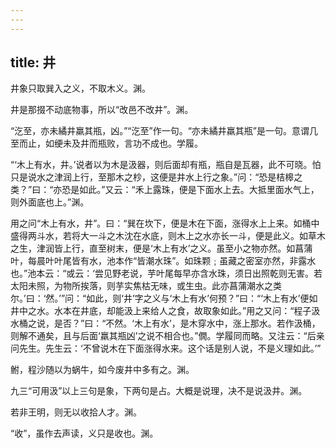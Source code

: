 ```yaml
---
---
---
```

title: 井
---







井象只取巽入之义，不取木义。渊。

井是那掇不动底物事，所以“改邑不改井”。渊。

“汔至，亦未繘井羸其瓶，凶。”“汔至”作一句。“亦未繘井羸其瓶”是一句。意谓几至而止，如绠未及井而瓶败，言功不成也。学履。

“‘木上有水，井。’说者以为木是汲器，则后面却有瓶，瓶自是瓦器，此不可晓。怕只是说水之津润上行，至那木之杪，这便是井水上行之象。”问：“恐是桔槔之类？”曰：“亦恐是如此。”又云：“禾上露珠，便是下面水上去。大抵里面水气上，则外面底也上。”渊。

用之问“木上有水，井”。曰：“巽在坎下，便是木在下面，涨得水上上来。如桶中盛得两斗水，若将大一斗之木沈在水底，则木上之水亦长一斗，便是此义。如草木之生，津润皆上行，直至树末，便是‘木上有水’之义。虽至小之物亦然。如菖蒲叶，每晨叶叶尾皆有水，池本作“皆潮水珠”。如珠颗﹔虽藏之密室亦然，非露水也。”池本云：“或云：‘尝见野老说，芋叶尾每早亦含水珠，须日出照乾则无害。若太阳未照，为物所挨落，则芋实焦枯无味，或生虫。此亦菖蒲潮水之类尔。’曰：‘然。’”问：“如此，则‘井’字之义与‘木上有水’何预？”曰：“‘木上有水’便如井中之水。水本在井底，却能汲上来给人之食，故取象如此。”用之又问：“程子汲水桶之说，是否？”曰：“不然。‘木上有水’，是木穿水中，涨上那水。若作汲桶，则解不通矣，且与后面‘羸其瓶凶’之说不相合也。”僩。学履同而略。又注云：“后亲问先生。先生云：‘不曾说木在下面涨得水来。这个话是别人说，不是义理如此。’”

鲋，程沙随以为蜗牛，如今废井中多有之。渊。

九三“可用汲”以上三句是象，下两句是占。大概是说理，决不是说汲井。渊。

若非王明，则无以收拾人才。渊。

“收”，虽作去声读，义只是收也。渊。